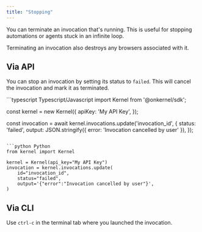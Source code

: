 ```yaml
---
title: "Stopping"
---
```


You can terminate an invocation that's running. This is useful for stopping automations or agents stuck in an infinite loop.

<Info>
Terminating an invocation also destroys any browsers associated with it.
</Info>

## Via API
You can stop an invocation by setting its status to `failed`. This will cancel the invocation and mark it as terminated.

<CodeGroup>
```typescript Typescript/Javascript
import Kernel from '@onkernel/sdk';

const kernel = new Kernel({
  apiKey: 'My API Key',
});

const invocation = await kernel.invocations.update('invocation_id', {
  status: 'failed',
  output: JSON.stringify({ error: 'Invocation cancelled by user' }),
});
```

```python Python
from kernel import Kernel

kernel = Kernel(api_key="My API Key")
invocation = kernel.invocations.update(
    id="invocation_id",
    status="failed",
    output='{"error":"Invocation cancelled by user"}',
)
```
</CodeGroup>

## Via CLI
Use `ctrl-c` in the terminal tab where you launched the invocation.
